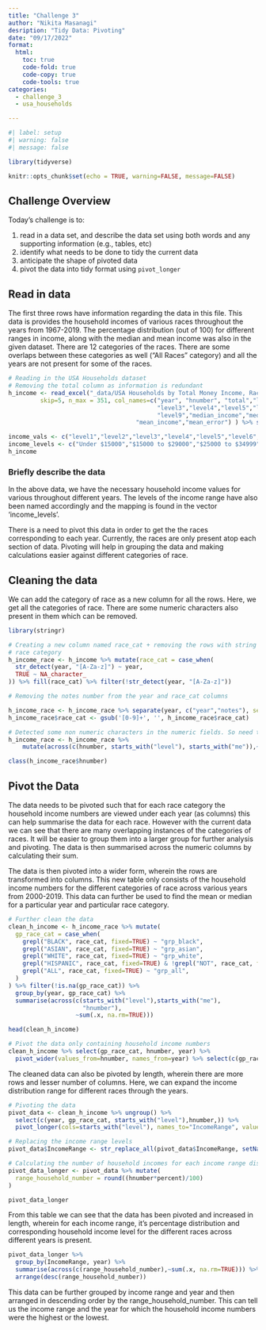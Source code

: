 ```yaml
---
title: "Challenge 3"
author: "Nikita Masanagi"
desription: "Tidy Data: Pivoting"
date: "09/17/2022"
format:
  html:
    toc: true
    code-fold: true
    code-copy: true
    code-tools: true
categories:
  - challenge_3
  - usa_households

---
```


```r
#| label: setup
#| warning: false
#| message: false

library(tidyverse)

knitr::opts_chunk$set(echo = TRUE, warning=FALSE, message=FALSE)
```

## Challenge Overview

Today's challenge is to:

1.  read in a data set, and describe the data set using both words and any supporting information (e.g., tables, etc)
2.  identify what needs to be done to tidy the current data
3.  anticipate the shape of pivoted data
4.  pivot the data into tidy format using `pivot_longer`

## Read in data

The first three rows have information regarding the data in this file. This data is provides the household incomes of various races throughout the years from 1967-2019. The percentage distribution (out of 100) for different ranges in income, along with the median and mean income was also in the given dataset. There are 12 categories of the races. There are some overlaps between these categories as well (“All Races” category) and all the years are not present for some of the races.



```r
# Reading in the USA Households dataset
# Removing the total column as information is redundant
h_income <- read_excel("_data/USA Households by Total Money Income, Race, and Hispanic Origin of Householder 1967 to 2019.xlsx",
         skip=5, n_max = 351, col_names=c("year", "hnumber", "total","level1", "level2",
                                          "level3","level4","level5","level6","level7","level8",
                                          "level9","median_income","median_error",
                                    "mean_income","mean_error") ) %>% select(-total)

income_vals <- c("level1","level2","level3","level4","level5","level6","level7","level8","level9")
income_levels <- c("Under $15000","$15000 to $29000","$25000 to $34999","$35000 to $49999","$50000 to $74999","$75000 to $99999","$100000 to $149999","1500000 to $199999","$200000 and over")
h_income


```

### Briefly describe the data

In the above data, we have the necessary household income values for various throughout different years. The levels of the income range have also been named accordingly and the mapping is found in the vector ‘income_levels’. 

There is a need to pivot this data in order to get the the races corresponding to each year. Currently, the races are only present atop each section of data. Pivoting will help in grouping the data and making calculations easier against different categories of race.



## Cleaning the data

 We can add the category of race as a new column for all the rows. Here, we get all the categories of race. There are some numeric characters also present in them which can be removed.

```r
library(stringr)

# Creating a new column named race_cat + removing the rows with string only 
# race category
h_income_race <- h_income %>% mutate(race_cat = case_when(
  str_detect(year, "[A-Za-z]") ~ year,
  TRUE ~ NA_character_
)) %>% fill(race_cat) %>% filter(!str_detect(year, "[A-Za-z]"))

# Removing the notes number from the year and race_cat columns

h_income_race <- h_income_race %>% separate(year, c("year","notes"), sep = " ") %>% select(-notes)
h_income_race$race_cat <- gsub('[0-9]+', '', h_income_race$race_cat)

# Detected some non numeric characters in the numeric fields. So need to remove them
h_income_race <- h_income_race %>%
    mutate(across(c(hnumber, starts_with("level"), starts_with("me")),~ replace(.,str_detect(., "[A-Za-z]"), NA))) %>% mutate_at(vars(hnumber, starts_with("me"), starts_with("level")), as.numeric)

class(h_income_race$hnumber)
```


## Pivot the Data

The data needs to be pivoted such that for each race category the household income numbers are viewed under each year (as columns) this can help summarise the data for each race. However with the current data we can see that there are many overlapping instances of the categories of races. It will be easier to group them into a larger group for further analysis and pivoting. The data is then summarised across the numeric columns by calculating their sum.

The data is then pivoted into a wider form, wherein the rows are transformed into columns. This new table only consists of the household income numbers for the different categories of race across various years from 2000-2019. This data can further be used to find the mean or median for a particular year and particular race category.



```r
# Further clean the data
clean_h_income <- h_income_race %>% mutate(
  gp_race_cat = case_when(
    grepl("BLACK", race_cat, fixed=TRUE) ~ "grp_black",
    grepl("ASIAN", race_cat, fixed=TRUE) ~ "grp_asian",
    grepl("WHITE", race_cat, fixed=TRUE) ~ "grp_white",
    grepl("HISPANIC", race_cat, fixed=TRUE) & !grepl("NOT", race_cat, fixed=TRUE) ~ "grp_hisp",
    grepl("ALL", race_cat, fixed=TRUE) ~ "grp_all",
  )
) %>% filter(!is.na(gp_race_cat)) %>%
  group_by(year, gp_race_cat) %>% 
  summarise(across(c(starts_with("level"),starts_with("me"),
                     "hnumber"), 
                   ~sum(.x, na.rm=TRUE)))

head(clean_h_income)
```



```r

# Pivot the data only containing household income numbers
clean_h_income %>% select(gp_race_cat, hnumber, year) %>%
  pivot_wider(values_from=hnumber, names_from=year) %>% select(c(gp_race_cat, starts_with("20")))
```

The cleaned data can also be pivoted by length, wherein there are more rows and lesser number of columns. Here, we can expand the income distribution range for different races through the years.

```r
# Pivoting the data
pivot_data <- clean_h_income %>% ungroup() %>%
  select(c(year, gp_race_cat, starts_with("level"),hnumber,)) %>%
  pivot_longer(cols=starts_with("level"), names_to="IncomeRange", values_to="percent")

# Replacing the income range levels
pivot_data$IncomeRange <- str_replace_all(pivot_data$IncomeRange, setNames(income_levels,income_vals))

# Calculating the number of household incomes for each income range distribution
pivot_data_longer <- pivot_data %>% mutate(
  range_household_number = round((hnumber*percent)/100)
)

pivot_data_longer
```
From this table we can see that the data has been pivoted and increased in length, wherein for each income range, it’s percentage distribution and corresponding household income level for the different races across different years is present.

```r
pivot_data_longer %>% 
  group_by(IncomeRange, year) %>%
  summarise(across(c(range_household_number),~sum(.x, na.rm=TRUE))) %>% 
  arrange(desc(range_household_number))
```

This data can be further grouped by income range and year and then arranged in descending order by the range_household_number. This can tell us the income range and the year for which the household income numbers were the highest or the lowest.
